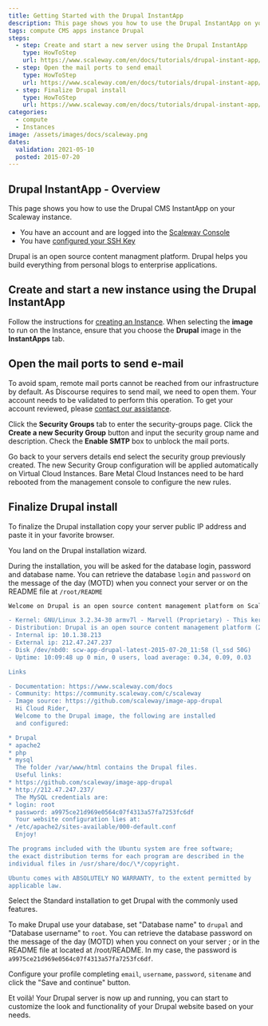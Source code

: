 ```yaml
---
title: Getting Started with the Drupal InstantApp
description: This page shows you how to use the Drupal InstantApp on your instance.
tags: compute CMS apps instance Drupal
steps:
  - step: Create and start a new server using the Drupal InstantApp
    type: HowToStep
    url: https://www.scaleway.com/en/docs/tutorials/drupal-instant-app/#-Create-and-start-a-new-instance-using-the-Drupal-InstantApp
  - step: Open the mail ports to send email
    type: HowToStep
    url: https://www.scaleway.com/en/docs/tutorials/drupal-instant-app/#-Open-the-mail-ports-to-send-email
  - step: Finalize Drupal install
    type: HowToStep
    url: https://www.scaleway.com/en/docs/tutorials/drupal-instant-app/#-Finalize-Drupal-install
categories:
  - compute
  - Instances
image: /assets/images/docs/scaleway.png
dates:
  validation: 2021-05-10
  posted: 2015-07-20
---
```


## Drupal InstantApp - Overview

This page shows you how to use the Drupal CMS InstantApp on your Scaleway instance.

<Message type="requirement">

- You have an account and are logged into the [Scaleway Console](https://console.scaleway.com)
- You have [configured your SSH Key](/console/my-project/how-to/create-ssh-key)

</Message>

Drupal is an open source content managment platform. Drupal helps you build everything from personal blogs to enterprise applications.

## Create and start a new instance using the Drupal InstantApp

Follow the instructions for [creating an Instance](/compute/Instances/how-to/create-an-instance). When selecting the **image** to run on the Instance, ensure that you choose the **Drupal** image in the **InstantApps** tab.

## Open the mail ports to send e-mail

To avoid spam, remote mail ports cannot be reached from our infrastructure by default. As Discourse requires to send mail, we need to open them. Your account needs to be validated to perform this operation. To get your account reviewed, please [contact our assistance](https://console.scaleway.com/support/).

Click the **Security Groups** tab to enter the security-groups page.
Click the **Create a new Security Group** button and input the security group name and description.
Check the **Enable SMTP** box to unblock the mail ports.

Go back to your servers details end select the security group previously created.
The new Security Group configuration will be applied automatically on Virtual Cloud Instances. Bare Metal Cloud Instances need to be hard rebooted from the management console to configure the new rules.

## Finalize Drupal install

To finalize the Drupal installation copy your server public IP address and paste it in your favorite browser.

You land on the Drupal installation wizard.

During the installation, you will be asked for the database login, password and database name.
You can retrieve the database `login` and `password` on the message of the day (MOTD) when you connect your server or on the README file at `/root/README`

```bash
Welcome on Drupal is an open source content management platform on Scaleway' C1.

- Kernel: GNU/Linux 3.2.34-30 armv7l - Marvell (Proprietary) - This kernel has the best performances on this hardware - For mainline kernel with latest features and plenty of modules, use a 3.17 kernel instead
- Distribution: Drupal is an open source content management platform (2015-07-20) on Ubuntu 14.04.2 LTS
- Internal ip: 10.1.38.213
- External ip: 212.47.247.237
- Disk /dev/nbd0: scw-app-drupal-latest-2015-07-20_11:58 (l_ssd 50G)
- Uptime: 10:09:48 up 0 min, 0 users, load average: 0.34, 0.09, 0.03

Links

- Documentation: https://www.scaleway.com/docs
- Community: https://community.scaleway.com/c/scaleway
- Image source: https://github.com/scaleway/image-app-drupal
  Hi Cloud Rider,
  Welcome to the Drupal image, the following are installed
  and configured:

* Drupal
* apache2
* php
* mysql
  The folder /var/www/html contains the Drupal files.
  Useful links:
* https://github.com/scaleway/image-app-drupal
* http://212.47.247.237/
  The MySQL credentials are:
* login: root
* password: a9975ce21d969e0564c07f4313a57fa7253fc6df
  Your website configuration lies at:
* /etc/apache2/sites-available/000-default.conf
  Enjoy!

The programs included with the Ubuntu system are free software;
the exact distribution terms for each program are described in the
individual files in /usr/share/doc/\*/copyright.

Ubuntu comes with ABSOLUTELY NO WARRANTY, to the extent permitted by
applicable law.
```
Select the Standard installation to get Drupal with the commonly used features.

<Lightbox src="scaleway-drupal01.png" alt="" />

To make Drupal use your database, set "Database name" to `drupal` and "Database username" to `root`. You can retrieve the database password on the message of the day (MOTD) when you connect on your server ; or in the README file at located at /root/README. In my case, the password is `a9975ce21d969e0564c07f4313a57fa7253fc6df`.

<Lightbox src="scaleway-drupal04.png" alt="" />

Configure your profile completing `email`, `username`, `password`, `sitename` and click the "Save and continue" button.

<Lightbox src="scaleway-drupal03.png" alt="" />

Et voilà! Your Drupal server is now up and running, you can start to customize the look and functionality of your Drupal website based on your needs.

<Lightbox src="scaleway-drupal05.png" alt="" />
